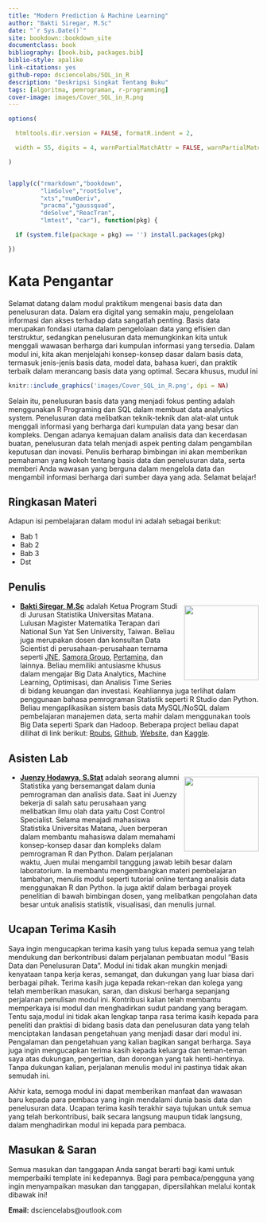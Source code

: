 --- 
title: "Modern Prediction & Machine Learning"
author: "Bakti Siregar, M.Sc"
date: "`r Sys.Date()`"
site: bookdown::bookdown_site
documentclass: book
bibliography: [book.bib, packages.bib]
biblio-style: apalike
link-citations: yes
github-repo: dsciencelabs/SQL_in_R
description: "Deskripsi Singkat Tentang Buku"
tags: [algoritma, pemrograman, r-programming]
cover-image: images/Cover_SQL_in_R.png
---

```{r setup, include=FALSE}

options(

  htmltools.dir.version = FALSE, formatR.indent = 2,

  width = 55, digits = 4, warnPartialMatchAttr = FALSE, warnPartialMatchDollar = FALSE

)


lapply(c("rmarkdown","bookdown",
         "limSolve","rootSolve",
         "xts","numDeriv",
         "pracma","gaussquad",
         "deSolve","ReacTran",
         "lmtest", "car"), function(pkg) {

  if (system.file(package = pkg) == '') install.packages(pkg)

})

```

# Kata Pengantar{-}

Selamat datang dalam modul praktikum mengenai basis data dan penelusuran data. Dalam era digital yang semakin maju, pengelolaan informasi dan akses terhadap data sangatlah penting. Basis data merupakan fondasi utama dalam pengelolaan data yang efisien dan terstruktur, sedangkan penelusuran data memungkinkan kita untuk menggali wawasan berharga dari kumpulan informasi yang tersedia. Dalam modul ini, kita akan menjelajahi konsep-konsep dasar dalam basis data, termasuk jenis-jenis basis data, model data, bahasa kueri, dan praktik terbaik dalam merancang basis data yang optimal. Secara khusus, mudul ini 

```{r fig.align='center', echo=FALSE, include=identical(knitr:::pandoc_to(), 'html'), out.width='50%'}

knitr::include_graphics('images/Cover_SQL_in_R.png', dpi = NA)

```

Selain itu, penelusuran basis data yang menjadi fokus penting adalah menggunakan R Programing dan SQL dalam membuat data analytics system. Penelusuran data melibatkan teknik-teknik dan alat-alat untuk menggali informasi yang berharga dari kumpulan data yang besar dan kompleks. Dengan adanya kemajuan dalam analisis data dan kecerdasan buatan, penelusuran data telah menjadi aspek penting dalam pengambilan keputusan dan inovasi. Penulis berharap bimbingan ini akan memberikan pemahaman yang kokoh tentang basis data dan penelusuran data, serta memberi Anda wawasan yang berguna dalam mengelola data dan mengambil informasi berharga dari sumber daya yang ada. Selamat belajar!

## Ringkasan Materi {-}

Adapun isi pembelajaran dalam modul ini adalah sebagai berikut:

* Bab 1
* Bab 2
* Bab 3
* Dst


## Penulis {-}

<img src = "https://github.com/dsciencelabs/images/blob/master/Penulis/Bakti.jpg?raw=true" width = "150" height = "150" style = "float:right; margin-left: 10px; margin-top: 7px" />

- **[Bakti Siregar, M.Sc](https://www.linkedin.com/in/dsciencelabs/)** adalah Ketua Program Studi di Jurusan Statistika Universitas Matana. Lulusan Magister Matematika Terapan dari National Sun Yat Sen University, Taiwan. Beliau juga merupakan dosen dan konsultan Data Scientist di perusahaan-perusahaan ternama seperti [JNE](https://www.jne.co.id/id/beranda), [Samora Group](https://www.samoragroup.co.id/home/en), [Pertamina](https://www.pertamina.com/), dan lainnya. Beliau memiliki antusiasme khusus dalam mengajar Big Data Analytics, Machine Learning, Optimisasi, dan Analisis Time Series di bidang keuangan dan investasi. Keahliannya juga terlihat dalam penggunaan bahasa pemrograman Statistik seperti R Studio dan Python. Beliau mengaplikasikan sistem basis data MySQL/NoSQL dalam pembelajaran manajemen data, serta mahir dalam menggunakan tools Big Data seperti Spark dan Hadoop. Beberapa project beliau dapat dilihat di link berikut: [Rpubs](https://rpubs.com/dsciencelabs), [Github](https://github.com/dsciencelabs), [Website](https://dsciencelabs.github.io/web/index.html), dan [Kaggle](https://www.kaggle.com/baktisiregar/code). 


## Asisten Lab {-}

<img src = "https://github.com/dsciencelabs/images/blob/master/Penulis/Juen.jpeg?raw=true" width = "150" height = "150" style = "float:right; margin-left: 10px; margin-top: 7px" />

- **[Juenzy Hodawya, S.Stat](https://www.linkedin.com/in/juenzy-hodawya/)** adalah seorang alumni Statistika yang bersemangat dalam dunia pemrograman dan analisis data. Saat ini Juenzy bekerja di salah satu perusahaan yang melibatkan ilmu olah data yaitu Cost Control Specialist. Selama menajadi mahasiswa Statistika Universitas Matana, Juen berperan dalam membantu mahasiswa dalam memahami konsep-konsep dasar dan kompleks dalam pemrograman R dan Python. Dalam perjalanan waktu, Juen mulai mengambil tanggung jawab lebih besar dalam laboratorium. Ia membantu mengembangkan materi pembelajaran tambahan, menulis modul seperti tutorial online tentang analisis data menggunakan R dan Python. Ia juga aktif dalam berbagai proyek penelitian di bawah bimbingan dosen, yang melibatkan pengolahan data besar untuk analisis statistik, visualisasi, dan menulis jurnal.


## Ucapan Terima Kasih{-}

Saya ingin mengucapkan terima kasih yang tulus kepada semua yang telah mendukung dan berkontribusi dalam perjalanan pembuatan modul "Basis Data dan Penelusuran Data". Modul ini tidak akan mungkin menjadi kenyataan tanpa kerja keras, semangat, dan dukungan yang luar biasa dari berbagai pihak. Terima kasih juga kepada rekan-rekan dan kolega yang telah memberikan masukan, saran, dan diskusi berharga sepanjang perjalanan penulisan modul ini. Kontribusi kalian telah membantu memperkaya isi modul dan menghadirkan sudut pandang yang beragam. Tentu saja,modul ini tidak akan lengkap tanpa rasa terima kasih kepada para peneliti dan praktisi di bidang basis data dan penelusuran data yang telah menciptakan landasan pengetahuan yang menjadi dasar dari modul ini. Pengalaman dan pengetahuan yang kalian bagikan sangat berharga. Saya juga ingin mengucapkan terima kasih kepada keluarga dan teman-teman saya atas dukungan, pengertian, dan dorongan yang tak henti-hentinya. Tanpa dukungan kalian, perjalanan menulis modul ini pastinya tidak akan semudah ini.

Akhir kata, semoga modul ini dapat memberikan manfaat dan wawasan baru kepada para pembaca yang ingin mendalami dunia basis data dan penelusuran data. Ucapan terima kasih terakhir saya tujukan untuk semua yang telah berkontribusi, baik secara langsung maupun tidak langsung, dalam menghadirkan modul ini kepada para pembaca. 


## Masukan & Saran {-}

Semua masukan dan tanggapan Anda sangat berarti bagi kami untuk memperbaiki template ini kedepannya. Bagi para pembaca/pengguna yang ingin menyampaikan masukan dan tanggapan, dipersilahkan melalui kontak dibawak ini!

**Email:** dsciencelabs@outlook.com

